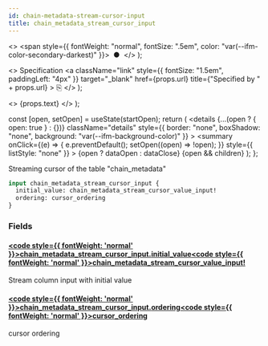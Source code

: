 ```yaml
---
id: chain-metadata-stream-cursor-input
title: chain_metadata_stream_cursor_input
---
```


<head>
  <meta content="noindex" name="robots" />
  <meta charset="utf-8" />
</head>

  <>
    <span style={{ fontWeight: "normal", fontSize: ".5em", color: "var(--ifm-color-secondary-darkest)" }}>
      &nbsp;●&nbsp;
    </span>
  </>
);

  <>
    Specification
    <a
      className="link"
      style={{ fontSize: "1.5em", paddingLeft: "4px" }}
      target="_blank"
      href={props.url}
      title={"Specified by " + props.url}
    >
      ⎘
    </a>
  </>
);

  <>
    <span className={props.class}>{props.text}</span>
  </>
);


  const [open, setOpen] = useState(startOpen);
  return (
    <details
      {...(open ? { open: true } : {})}
      className="details"
      style={{ border: "none", boxShadow: "none", background: "var(--ifm-background-color)" }}
    >
      <summary
        onClick={(e) => {
          e.preventDefault();
          setOpen((open) => !open);
        }}
        style={{ listStyle: "none" }}
      >
        {open ? dataOpen : dataClose}
      </summary>
      {open && children}
    </details>
  );
};

Streaming cursor of the table "chain_metadata"

```graphql
input chain_metadata_stream_cursor_input {
  initial_value: chain_metadata_stream_cursor_value_input!
  ordering: cursor_ordering
}
```

### Fields

#### [<code style={{ fontWeight: 'normal' }}>chain_metadata_stream_cursor_input.<b>initial_value</b></code>](#)<Bullet />[<code style={{ fontWeight: 'normal' }}><b>chain_metadata_stream_cursor_value_input!</b></code>](/docs/api/airdrops/graphql/envio/inputs/chain-metadata-stream-cursor-value-input.mdx) <Badge class="badge badge--secondary badge--non_null" text="non-null"/> <Badge class="badge badge--secondary " text="input"/>

Stream column input with initial value

#### [<code style={{ fontWeight: 'normal' }}>chain_metadata_stream_cursor_input.<b>ordering</b></code>](#)<Bullet />[<code style={{ fontWeight: 'normal' }}><b>cursor_ordering</b></code>](/docs/api/airdrops/graphql/envio/enums/cursor-ordering.mdx) <Badge class="badge badge--secondary " text="enum"/>

cursor ordering
